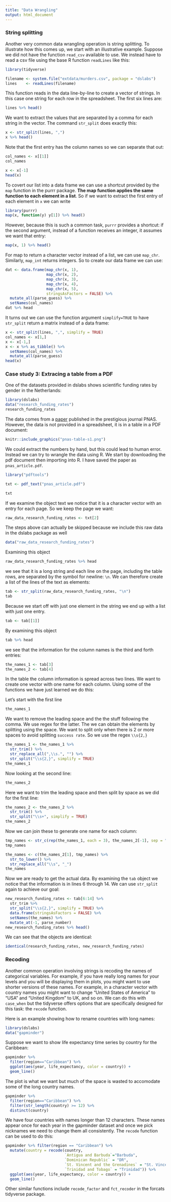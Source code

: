 ```yaml
---
title: "Data Wrangling"
output: html_document
---
```


### String splitting

Another very common data wrangling operation is string splitting. To illustrate how this comes up, we start with an illustrative example. Suppose we did not have the function `read_csv` available to use. We instead have to read a csv file using the base R function `readLines` like this:

```r
library(tidyverse)

filename <- system.file("extdata/murders.csv", package = "dslabs")
lines    <- readLines(filename)
```

This function reads in the data line-by-line to create a vector of strings. In this case one string for each row in the spreadsheet. The first six lines are:

```r
lines %>% head()
```

We want to extract the values that are separated by a comma for each string in the vector. The command `str_split` does exactly this:

```r
x <- str_split(lines, ",") 
x %>% head()
```

Note that the first entry has the column names so we can separate that out:

```r
col_names <- x[[1]]
col_names

```

```r
x <- x[-1]
head(x)
```

To covert our list into a data frame we can use a shortcut provided by the `map` function in the purrr package. **The map function applies the same function to each element in a list**. So if we want to extract the first entry of each element in `x` we can write

```r
library(purrr)
map(x, function(y) y[1]) %>% head()
```

However, because this is such a common task, `purrr` provides a shortcut: if the second argument, instead of a function receives an integer, it assumes we want that entry:

```r
map(x, 1) %>% head()
```

For map to return a character vector instead of a list, we can use `map_chr`. Similarly, `map_int` returns integers. So to create our data frame we can use:


```r
dat <- data.frame(map_chr(x, 1),  
                  map_chr(x, 2),
                  map_chr(x, 3),
                  map_chr(x, 4),
                  map_chr(x, 5),
                  stringsAsFactors = FALSE) %>%
  mutate_all(parse_guess) %>%
  setNames(col_names)
dat %>% head
```


It turns out we can use the function argument `simplify=TRUE` to have `str_split` return a matrix instead of a data frame:

```r
x <- str_split(lines, ",", simplify = TRUE) 
col_names <- x[1,]
x <- x[-1,]
x <- x %>% as_tibble() %>%
  setNames(col_names) %>%
  mutate_all(parse_guess)
head(x)
```

### Case study 3: Extracing a table from a PDF

One of the datasets provided in dslabs shows scientific funding rates by gender in the Netherlands:

```r
library(dslabs)
data("research_funding_rates")
research_funding_rates 
```

The data comes from a [paper](http://www.pnas.org/content/112/40/12349.abstract) published in the prestigious journal PNAS. However, the data is not provided in a spreadsheet, it is in a table in a PDF document:

```r
knitr::include_graphics("pnas-table-s1.png")
```

We could extract the numbers by hand, but this could lead to human error. Instead we can try to wrangle the data using R. We start by downloading the pdf document then importing into R. I have saved the paper as `pnas_article.pdf`.

```r
library("pdftools")

txt <- pdf_text("pnas_article.pdf")
```

```r
txt
```


If we examine the object text we notice that it is a character vector with an entry for each page. So we keep the page we want:

```r
raw_data_research_funding_rates <- txt[2]
```

The steps above can actually be skipped because we include this raw data in the dslabs package as well

```r
data("raw_data_research_funding_rates")
```

Examining this object

```r
raw_data_research_funding_rates %>% head
```

we see that it is a long string and each line on the page, including the table rows, are separated by the symbol for newline: `\n`. We can therefore create a list of the lines of the text as elements:

```r
tab <- str_split(raw_data_research_funding_rates, "\n")
tab
```

Because we start off with just one element in the string we end up with a list with just one entry.

```r
tab <- tab[[1]]
```

By examining this object

```r
tab %>% head
```

we see that the information for the column names is the third and forth entries:

```r
the_names_1 <- tab[3]
the_names_2 <- tab[4]
```

In the table the column information is spread across two lines. We want to create one vector with one name for each column. Using some of the functions we have just learned we do this:

Let's start with the first line

```r
the_names_1
```

We want to remove the leading space and the the stuff following the comma. We use regex for the latter. The we can obtain the elements by splitting using the space. We want to split only when there is 2 or more spaces to avoid splitting `success rate`. So we use the regex `\\s{2,}`

```r
the_names_1 <- the_names_1 %>%
  str_trim() %>%
  str_replace_all(",\\s.", "") %>%
  str_split("\\s{2,}", simplify = TRUE)
the_names_1
```


Now looking at the second line:

```r
the_names_2
```

Here we want to trim the leading space and then split by space as we did for the first line:

```r
the_names_2 <- the_names_2 %>%
  str_trim() %>%
  str_split("\\s+", simplify = TRUE)
the_names_2
```

Now we can join these to generate one name for each column:


```r
tmp_names <- str_c(rep(the_names_1, each = 3), the_names_2[-1], sep = "_")
tmp_names
```

```r
the_names <- c(the_names_2[1], tmp_names) %>%
  str_to_lower() %>%
  str_replace_all("\\s", "_")
the_names
```

Now we are ready to get the actual data. By examining the `tab` object we notice that the information is in lines 6 through 14. We can use `str_split` again to achieve our goal:

```r
new_research_funding_rates <- tab[6:14] %>%
  str_trim %>%
  str_split("\\s{2,}", simplify = TRUE) %>%
  data.frame(stringsAsFactors = FALSE) %>%
  setNames(the_names) %>%
  mutate_at(-1, parse_number)
new_research_funding_rates %>% head()
```

We can see that the objects are identical:

```r
identical(research_funding_rates, new_research_funding_rates)
```

### Recoding

Another common operation involving strings is recoding the names of categorical variables. For example, if you have really long names for your levels and you will be displaying them in plots, you might want to use shorter versions of these names. For example, in a character vector with country names you might want to change "United States of America" to "USA" and "United Kingdom" to UK, and so on. We can do this with `case_when` but the tidyverse offers options that are specifically designed for this task: the `recode` function. 

Here is an example showing how to rename countries with long names:


```r
library(dslabs)
data("gapminder")
```

Suppose we want to show life expectancy time series by country for the Caribbean:

```r
gapminder %>% 
  filter(region=="Caribbean") %>%
  ggplot(aes(year, life_expectancy, color = country)) +
  geom_line()
```

The plot is what we want but much of the space is wasted to accomodate some of the long country names.

```r
gapminder %>% 
  filter(region=="Caribbean") %>%
  filter(str_length(country) >= 12) %>%
  distinct(country) 
```

We have four countries with names longer than 12 characters. These names appear once for each year in the gapminder dataset and once we pick nicknames we need to change them all consistently. The `recode` function can be used to do this:


```r
gapminder %>% filter(region == "Caribbean") %>%
  mutate(country = recode(country, 
                          `Antigua and Barbuda`="Barbuda",
                          `Dominican Republic` = "DR",
                          `St. Vincent and the Grenadines` = "St. Vincent",
                          `Trinidad and Tobago` = "Trinidad")) %>%
  ggplot(aes(year, life_expectancy, color = country)) +
  geom_line()
```

Other similar functions include `recode_factor` and `fct_recoder` in the forcats tidyverse package.


